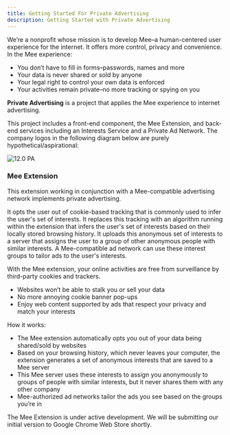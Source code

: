 ```yaml
---
title: Getting Started For Private Advertising
description: Getting Started with Private Advertising
---
```


We’re a nonprofit whose mission is to develop Mee–a human-centered user experience for the internet. It offers more control, privacy and convenience. In the Mee experience:

- You don’t have to fill in forms–passwords, names and more
- Your data is never shared or sold by anyone
- Your legal right to control your own data is enforced
- Your activities remain private–no more tracking or spying on you

**Private Advertising** is a project that applies the Mee experience to internet advertising. 

This project includes a front-end component, the Mee Extension, and back-end services including an Interests Service and a Private Ad Network. The company logos in the following diagram below are purely hypothetical/aspirational:

![12.0 PA](./images/PA.png)

### Mee Extension

This extension working in conjunction with a Mee-compatible advertising network implements private advertising. 

It opts the user out of cookie-based tracking that is commonly used to infer the user's set of interests. It replaces this tracking with an algorithm running within the extension that infers the user's set of interests based on their locally stored browsing history. It uploads this anonymous set of interests to a server that assigns the user to a group of other anonymous people with similar interests. A Mee-compatible ad network can use these interest groups to tailor ads to the user's interests.

With the Mee extension, your online activities are free from surveillance by third-party cookies and trackers. 

- Websites won’t be able to stalk you or sell your data
- No more annoying cookie banner pop-ups
- Enjoy web content supported by ads that respect your privacy and match your interests

How it works:

- The Mee extension automatically opts you out of your data being shared/sold by websites
- Based on your browsing history, which never leaves your computer, the extension generates a set of anonymous interests that are saved to a Mee server
- This Mee server uses these interests to assign you anonymously to groups of people with similar interests, but it never shares them with any other company
- Mee-authorized ad networks tailor the ads you see based on the groups you’re in

The Mee Extension is under active development. We will be submitting our initial version to Google Chrome Web Store shortly.

